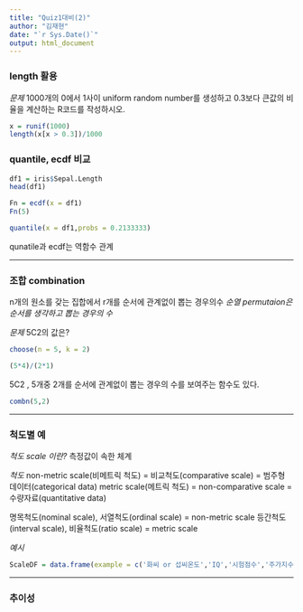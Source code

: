 ```yaml
---
title: "Quiz1대비(2)"
author: "김재현"
date: "`r Sys.Date()`"
output: html_document
---
```


### length 활용

*문제*
1000개의 0에서 1사이 uniform random number를 생성하고 0.3보다 큰값의 비율을 계산하는 R코드를 작성하시오. 

```r
x = runif(1000)
length(x[x > 0.3])/1000
```

### quantile, ecdf 비교

```r
df1 = iris$Sepal.Length
head(df1)
```

```r
Fn = ecdf(x = df1)
Fn(5)
```
```r
quantile(x = df1,probs = 0.2133333)
```

qunatile과 ecdf는 역함수 관계

---

### 조합 combination

n개의 원소를 갖는 집합에서 r개를 순서에 관계없이 뽑는 경우의수
*순열 permutaion은 순서를 생각하고 뽑는 경우의 수*

*문제*
5C2의 값은?
```r
choose(n = 5, k = 2)
```
```r
(5*4)/(2*1)
```

5C2 , 5개중 2개를 순서에 관계없이 뽑는 경우의 수를 보여주는 함수도 있다.
```r
combn(5,2)
```

---

### 척도별 예

*척도 scale 이란?*
측정값이 속한 체계


*척도*
non-metric scale(비메트릭 척도) = 비교척도(comparative scale) = 범주형 데이터(categorical data)
metric scale(메트릭 척도) = non-comparative scale = 수량자료(quantitative data)

명목척도(nominal scale), 서열척도(ordinal scale) = non-metric scale
등간척도(interval scale), 비율척도(ratio scale) = metric scale

*예시*
```r
ScaleDF = data.frame(example = c('화씨 or 섭씨온도','IQ','시험점수','주가지수','선수번호','성별','이름','석차','제품 선호도 순위','소비자만족지수','무게','나이','연소득','가격','시장점유율','경제성장률'), scale = c('interval','interval','interval','ratio',rep('nominal',3), rep('ordinal',2),'interval',rep('ratio',6)))
```

---

### 추이성

